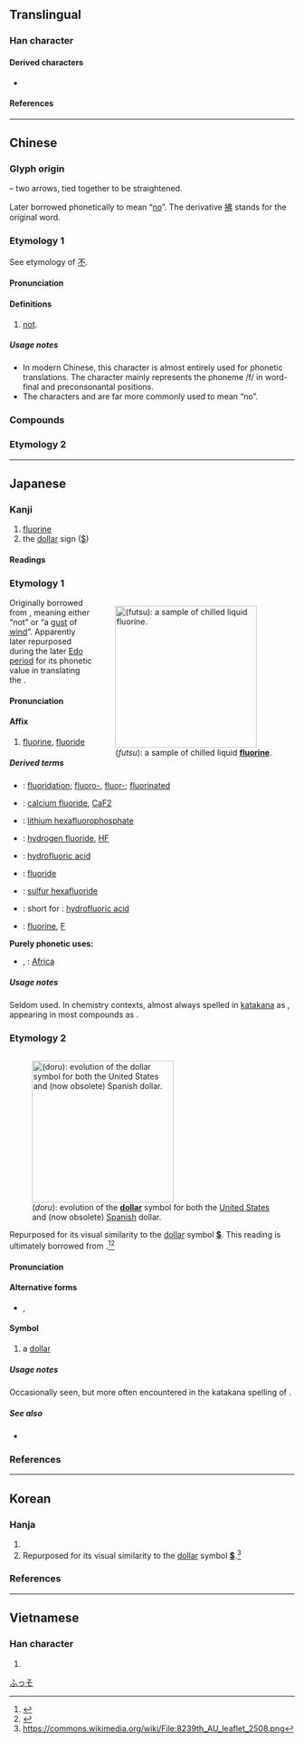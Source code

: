 {{also|𢎵}}
{{character info/new}}
==Translingual==

===Han character===
{{Han char|rn=57|rad=弓|as=02|sn=5|four=55027|canj=LLN|ids=⿻⿰丿丨弓}}

====Derived characters====
* {{l|mul|[[㔗]], [[佛]], [[沸]], [[𠔘]], [[𡗻]], [[𡘉]], [[𡛯]], [[𡶒]], [[𢂀]], [[𢏇]], [[𢒍]], [[𢘍]], [[𣭘]], [[𣲴]], [[𤝟]], [[𤤖]], [[𤫰]], [[𥘬]] [[𥿏]], [[𦕚]], [[𦨡]], [[𧉸]], [[𧙂]], [[𧠤]], [[𧿳]], [[𨚓]], [[𨚭]]}}

====References====
{{Han ref|kx=0356.160|dkj=09708|dj=0673.010|hdz=20990.090|uh=5F17}}

----

==Chinese==
{{zh-forms}}

===Glyph origin===
{{Han etym}}
{{liushu|p}} – two arrows, tied together to be straightened.

Later borrowed phonetically to mean “[[no]]”. The derivative [[拂]] stands for the original word.

===Etymology 1===
See etymology of [[不]].

====Pronunciation====
{{zh-pron
|m=fú
|c=fat1
|h=gd=fud5
|mn=hut
|mn-t=hug4
|w=
|mc=y
|oc=y
|ma=|ma2=
|cat=adv,pref
}}

====Definitions====
{{zh-hanzi}}

# {{lb|zh|obsolete|or|dialectal}} [[not]].
#: {{zh-x|一 簞 食{sì}，一 豆 羹，得 之 則 生，弗 得 則 死 。|Here are a small basket of rice and a platter of soup; getting them will enable survival, while '''not''' getting them will result in death.|ref=Mengzi}}

=====Usage notes=====
* In modern Chinese, this character is almost entirely used for phonetic translations. The character mainly represents the phoneme /f/ in word-final and preconsonantal positions.
* The characters {{zh-l|不}} and {{zh-l|否}} are far more commonly used to mean “no”.

===Compounds===
{{zh-der|因弗基普|弗雷特|弗悟|弗弗|弗庭|永矢弗諼|無遠弗屆|撥弗倒|自愧弗如|逃弗過}}

===Etymology 2===
{{zh-see|費|ss}}

----

==Japanese==
{{wp|lang=ja}}

===Kanji===
{{ja-kanji|grade=uc|rs=弓02}}

# [[fluorine]]
# the [[dollar]] sign ([[$]])

====Readings====
{{ja-readings
|goon=ほち
|kanon=ふつ
|kun=ドル-, ず-
}}

===Etymology 1===
<div style="float:right;">
{{wikipedia|lang=ja|フッ素|フッ素 (Fluorine)}}
{{wikipedia|Fluorine}}
[[File:Liquid_fluorine_tighter_crop.jpg|thumb|250px|{{lang|ja|弗}} (''futsu''): a sample of chilled liquid '''[[fluorine]]'''.]]
</div>
{{ja-kanjitab|ふつ|yomi=on}}
Originally borrowed from {{etyl|ltc|ja|sort=ふつ}} {{m|ltc|弗|tr=*pjut}}, meaning either “not” or “a [[gust]] of [[wind]]”. Apparently later repurposed during the later [[w:Edo period|Edo period]] for its phonetic value in translating the {{etyl|nl|ja|sort=ふつ}} {{m|nl|fluor||fluorine}}.

====Pronunciation====
{{ja-pron|yomi=kanon|ふつ}}

====Affix====
{{ja-pos|affix|ふつ|フツ}}

# {{lb|ja|sort=ふつ|chemistry|chemical elements}} [[fluorine]], [[fluoride]]

=====Derived terms=====
{{der-top}}
* {{ja-l|弗化|ふっか|fukka}}: [[fluoridation]]; [[fluoro-]], [[fluor-]]; [[fluorinated]]
* {{ja-l|弗化カルシウム|ふっかカルシウム|fukka karushiumu}}: [[calcium fluoride]], [[CaF2]]
* {{ja-l|六弗化リン酸リチウム|ろくふっかりんさんりちうむ|roku fukka rinsan richiumu}}: [[lithium hexafluorophosphate]]
* {{ja-l|弗化水素|ふっかすいそ|fukka suiso}}: [[hydrogen fluoride]], [[HF]]
* {{ja-l|弗化水素酸|ふっかすいそさん|fukka suiso san}}: [[hydrofluoric acid]]
* {{ja-l|弗化物|ふっかぶつ|fukkabutsu}}: [[fluoride]]
* {{ja-l|六弗化硫黄|ろくふっかいおう|ろくふっかいおう|roku fukka iou}}: [[sulfur hexafluoride]]
* {{ja-l|弗酸|ふっさん|fussan}}: short for {{ja-l|弗化水素酸||fukka suiso san}}: [[hydrofluoric acid]]
* {{ja-l|弗素|ふっそ|fusso}}: [[fluorine]], [[F]]
{{der-mid}}
'''Purely phonetic uses:'''
* {{ja-l|阿弗利加}}, {{ja-l|亜弗利加|アフリカ|Afurika}}: [[Africa]]
{{der-bottom}}

=====Usage notes=====
Seldom used. In chemistry contexts, almost always spelled in [[katakana]] as {{ja-l|フツ}}, appearing in most compounds as {{lang|ja|フッ}}.

===Etymology 2===
<div style="float:right;">
{{wikipedia|lang=ja|ドル}}
{{wikipedia|Dollar}}
[[File:Dollar_Symbol_Evolution.svg|thumb|250px|{{lang|ja|弗}} (''doru''): evolution of the '''[[dollar]]''' symbol for both the [[w:United States dollar|United States]] and (now obsolete) [[w:Spanish dollar|Spanish]] dollar.]]
</div>
{{ja-kanjitab|どる|yomi=kun}}
Repurposed for its visual similarity to the [[dollar]] symbol '''[[$]]'''. This reading is ultimately borrowed from {{bor|ja|nl|sort=とる'|dollar}}.<ref name="KDJ">{{R:Kokugo Dai Jiten}}</ref><ref name="DJR">{{R:Daijirin}}</ref>

====Pronunciation====
{{ja-pron|yomi=kun|acc=1|acc_ref=DJR|ドル}}

====Alternative forms====
* {{ja-l|ドル}}, {{ja-l|㌦}}

====Symbol====
{{ja-pos|symbol|ドル}}

# a [[dollar]]

=====Usage notes=====
Occasionally seen, but more often encountered in the katakana spelling of {{ja-l|ドル}}.

=====See also=====
* {{ja-r|仙|セント}}

===References===
<references/>

[[Category:ja:Chemical elements|ふっそ]]

----

==Korean==

===Hanja===
{{ko-hanja|hangeul=불|eumhun=|rv=bul|mr=pul|y=pul}}

# {{defn|lang=ko|sort=弓02}}
# Repurposed for its visual similarity to the [[dollar]] symbol '''[[$]]'''.<ref>https://commons.wikimedia.org/wiki/File:8239th_AU_leaflet_2508.png</ref>

===References===
<references />

----

==Vietnamese==

===Han character===
{{vi-hantu|[[phất]]|rs=弓02}}

# {{defn|lang=vi|sort=弓02}}